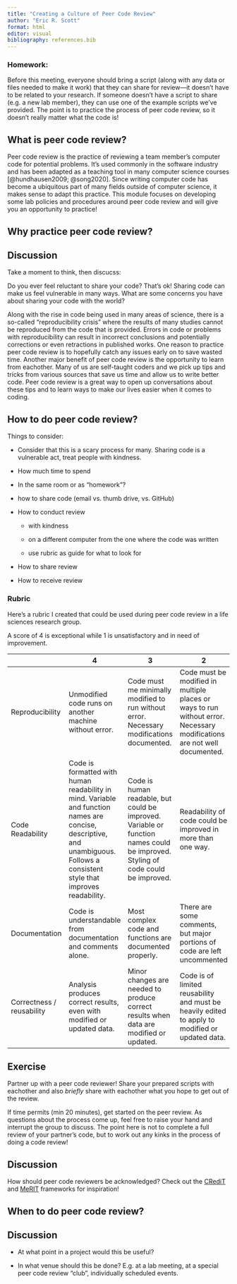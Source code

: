 ```yaml
---
title: "Creating a Culture of Peer Code Review"
author: "Eric R. Scott"
format: html
editor: visual
bibliography: references.bib
---
```


### Homework:

Before this meeting, everyone should bring a script (along with any data or files needed to make it work) that they can share for review—it doesn't have to be related to your research.
If someone doesn't have a script to share (e.g. a new lab member), they can use one of the example scripts we've provided.
The point is to practice the process of peer code review, so it doesn't really matter what the code is!

## What is peer code review?

Peer code review is the practice of reviewing a team member's computer code for potential problems.
It's used commonly in the software industry and has been adapted as a teaching tool in many computer science courses [@hundhausen2009; @song2020].
Since writing computer code has become a ubiquitous part of many fields outside of computer science, it makes sense to adapt this practice.
This module focuses on developing some lab policies and procedures around peer code review and will give you an opportunity to practice!

## Why practice peer code review?

::: callout-note
## Discussion

Take a moment to think, then discucss:

Do you ever feel reluctant to share your code?
That's ok!
Sharing code can make us feel vulnerable in many ways.
What are some concerns you have about sharing your code with the world?
:::

Along with the rise in code being used in many areas of science, there is a so-called "reproducibility crisis" where the results of many studies cannot be reproduced from the code that is provided.
Errors in code or problems with reproducibility can result in incorrect conclusions and potentially corrections or even retractions in published works.
One reason to practice peer code review is to hopefully catch any issues early on to save wasted time.
Another major benefit of peer code review is the opportunity to learn from eachother.
Many of us are self-taught coders and we pick up tips and tricks from various sources that save us time and allow us to write better code.
Peer code review is a great way to open up conversations about these tips and to learn ways to make our lives easier when it comes to coding.

## How to do peer code review?

Things to consider:

-   Consider that this is a scary process for many.
    Sharing code is a vulnerable act, treat people with kindness.

-   How much time to spend

-   In the same room or as "homework"?

-   how to share code (email vs. thumb drive, vs. GitHub)

-   How to conduct review <!--# get inspiration from reprohack website for this section -->

    -   with kindness

    -   on a different computer from the one where the code was written

    -   use rubric as guide for what to look for

-   How to share review

-   How to receive review

### Rubric

Here's a rubric I created that could be used during peer code review in a life sciences research group.

A score of 4 is exceptional while 1 is unsatisfactory and in need of improvement.

|                           | 4                                                                                                                                                                              | 3                                                                                                                               | 2                                                                                                                       | 1                                                                        |
|------------|-------------------|-----------------|--------------|------------|
| Reproducibility           | Unmodified code runs on another machine without error.                                                                                                                         | Code must me minimally modified to run without error. Necessary modifications documented.                                       | Code must be modified in multiple places or ways to run without error. Necessary modifications are not well documented. | Very difficult or impossible to reproduce analysis.                      |
| Code Readability          | Code is formatted with human readability in mind. Variable and function names are concise, descriptive, and unambiguous. Follows a consistent style that improves readability. | Code is human readable, but could be improved. Variable or function names could be improved. Styling of code could be improved. | Readability of code could be improved in more than one way.                                                             | Format of code impedes readability.                                      |
| Documentation             | Code is understandable from documentation and comments alone.                                                                                                                  | Most complex code and functions are documented properly.                                                                        | There are some comments, but major portions of code are left uncommented                                                | Essentially no comments or documentation                                 |
| Correctness / reusability | Analysis produces correct results, even with modified or updated data.                                                                                                         | Minor changes are needed to produce correct results when data are modified or updated.                                          | Code is of limited reusability and must be heavily edited to apply to modified or updated data.                         | Mistakes in the analysis result in incorrect results with original data. |

::: callout-tip
## Exercise

Partner up with a peer code reviewer!
Share your prepared scripts with eachother and also *briefly* share with eachother what you hope to get out of the review.

If time permits (min 20 minutes), get started on the peer review.
As questions about the process come up, feel free to raise your hand and interrupt the group to discuss.
The point here is not to complete a full review of your partner's code, but to work out any kinks in the process of doing a code review!
:::

::: callout-note
## Discussion

How should peer code reviewers be acknowledged?
Check out the [CRediT](https://credit.niso.org/) and [MeRIT](https://www.nature.com/articles/s41467-023-37039-1) frameworks for inspiration!
:::

## When to do peer code review?

::: callout-note
## Discussion

-   At what point in a project would this be useful?

-   In what venue should this be done?
    E.g. at a lab meeting, at a special peer code review "club", individually scheduled events.
:::
